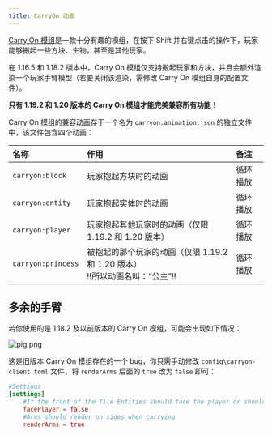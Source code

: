 ```yaml
---
title: CarryOn 动画
---
```


[Carry On 模组](https://curseforge.com/minecraft/mc-mods/carry-on)是一款十分有趣的模组，在按下 Shift 并右键点击的操作下，玩家能够搬起一些方块、生物，甚至是其他玩家。

在 1.16.5 和 1.18.2 版本中，Carry On 模组仅支持搬起玩家和方块，并且会额外渲染一个玩家手臂模型（若要关闭该渲染，需修改 Carry On 模组自身的配置文件）。

**只有 1.19.2 和 1.20 版本的 Carry On 模组才能完美兼容所有功能！**

Carry On 模组的兼容动画存于一个名为 `carryon.animation.json` 的独立文件中，该文件包含四个动画：

| 名称               | 作用                                                                            | 备注     |
| :----------------- | :------------------------------------------------------------------------------ | :------- |
| `carryon:block`    | 玩家抱起方块时的动画                                                            | 循环播放 |
| `carryon:entity`   | 玩家抱起实体时的动画                                                            | 循环播放 |
| `carryon:player`   | 玩家抱起其他玩家时的动画（仅限 1.19.2 和 1.20 版本）                            | 循环播放 |
| `carryon:princess` | 被抱起的那个玩家的动画（仅限 1.19.2 和 1.20 版本）<br/>!!所以动画名叫：“公主”!! | 循环播放 |

## 多余的手臂

若你使用的是 1.18.2 及以前版本的 Carry On 模组，可能会出现如下情况：

![pig.png](/images/T7lDLOtSYFPV91o.png)

这是旧版本 Carry On 模组存在的一个 bug，你只需手动修改 `config\carryon-client.toml` 文件，将 `renderArms` 后面的 `true` 改为 `false` 即可：

```toml {6}
#Settings
[settings]
	#If the front of the Tile Entities should face the player or should face outward
	facePlayer = false
	#Arms should render on sides when carrying
	renderArms = true
```
